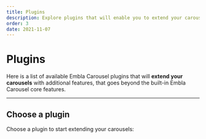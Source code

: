 ```yaml
---
title: Plugins
description: Explore plugins that will enable you to extend your carousels with additional features.
order: 3
date: 2021-11-07
---
```


# Plugins

Here is a list of available Embla Carousel plugins that will **extend your carousels** with additional features, that goes beyond the built-in Embla Carousel core features.

---

## Choose a plugin

Choose a plugin to start extending your carousels:

<PageChildLinks />

